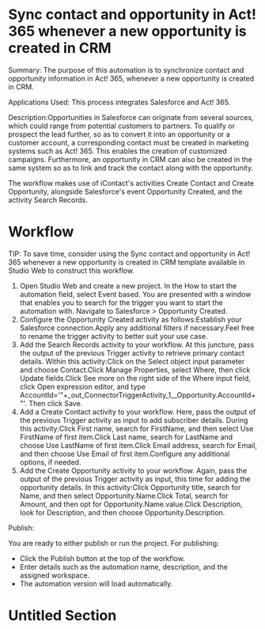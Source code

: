 ﻿# Sync contact and opportunity in Act! 365 whenever a new opportunity is created in CRM

Summary: The purpose of this automation is to synchronize contact and opportunity
            information in Act! 365, whenever a new opportunity is created in CRM.

Applications Used: This process integrates Salesforce and Act!
            365.

Description:Opportunities in Salesforce can originate from several sources, which
            could range from potential customers to partners. To qualify or prospect the lead
            further, so as to convert it into an opportunity or a customer account, a corresponding
            contact must be created in marketing systems such as Act! 365. This enables the creation
            of customized campaigns. Furthermore, an opportunity in CRM can also be created in the
            same system so as to link and track the contact along with the opportunity.

The workflow makes use of iContact's activities Create Contact and Create
                Opportunity, alongside Salesforce's event Opportunity Created, and the
            activity Search Records.

# Workflow

TIP: To save time, consider using the Sync contact and opportunity in Act!
                    365 whenever a new opportunity is created in CRM template available in
                Studio Web to construct this workflow.

1. Open Studio Web and create a new project. In the How to start the automation field, select Event based. You are presented with a window that enables you to search for the trigger you want to start the automation with. Navigate to Salesforce > Opportunity Created.
2. Configure the Opportunity Created activity as follows:Establish your Salesforce connection.Apply any additional filters if necessary.Feel free to rename the trigger activity to better suit your use case.
3. Add the Search Records activity to your workflow. At this juncture, pass the output of the previous Trigger activity to retrieve primary contact details. Within this activity:Click on the Select object input parameter and choose Contact.Click Manage Properties, select Where, then click Update fields.Click See more on the right side of the Where input field, click Open expression editor, and type AccountId='"+_out_ConnectorTriggerActivity_1__Opportunity.AccountId+"'. Then click Save.
4. Add a Create Contact activity to your workflow. Here, pass the output of the previous Trigger activity as input to add subscriber details. During this activity:Click First name, search for FirstName, and then select Use FirstName of first item.Click Last name, search for LastName and choose Use LastName of first item.Click Email address, search for Email, and then choose Use Email of first item.Configure any additional options, if needed.
5. Add the Create Opportunity activity to your workflow. Again, pass the output of the previous Trigger activity as input, this time for adding the opportunity details. In this activity:Click Opportunity title, search for Name, and then select Opportunity.Name.Click Total, search for Amount, and then opt for Opportunity.Name.value.Click Description, look for Description, and then choose Opportunity.Description.

Publish:

You are ready to either publish or run the project. For publishing:

* Click the Publish button at the top of the workflow.
* Enter details such as the automation name, description, and the assigned workspace.
* The automation version will load automatically.

# Untitled Section
